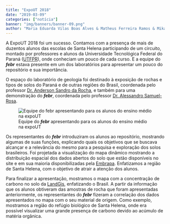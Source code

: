 ```yaml
---
title: "ExpoUT 2018"
date: "2019-03-09"
categories: ["notícia"]
banner: "img/banners/banner-09.png"
author: "Maria Eduarda Vilas Boas Alves & Matheus Ferreira Ramos & Mikael Messias"
---
```


A ExpoUT 2018 foi um sucesso. Contamos com a presença de mais de duzentos alunos das escolas de Santa Helena participando de um circuito, montado por professores e alunos da Universidade Tecnológica Federal do Paraná ([UTFPR][utfpr]), onde conheciam um pouco de cada curso. E a equipe do ___febr___ estava presente em um dos laboratórios para apresentar um pouco do repositório e sua importância.    

[utfpr]: http://portal.utfpr.edu.br/

O espaço do laboratório de geologia foi destinado à exposição de rochas e tipos de solos do Paraná e de outras regiões do Brasil, coordenada pelo professor [Dr. Anderson Sandro da Rocha][anderson], e também para uma demonstração do ___febr___, coordenada pelo professor [Dr. Alessandro Samuel-Rosa][alessandro].

[alessandro]: http://lattes.cnpq.br/1609751519717461
[anderson]: http://lattes.cnpq.br/1429629017719392

![Equipe do ___febr___ apresentando para os alunos do ensino médio na expoUT](../../../../../img/posts/foto-noticia-expoUT-2018.jpg)

Os representantes do ___febr___ introduziram os alunos ao repositório, mostrando algumas de suas funções, explicando quais os objetivos que se buscava alcançar e a relevância do mesmo para a pesquisa e exploração dos solos brasileiros. Foi projetada a visualização do mapa dinâmico mostrando a distribuição espacial dos dados abertos do solo que estão disponíveis  no site e em sua maioria disponibilizadas pela [Embrapa][embrapa]. Enfatizamos a região de Santa Helena, com o objetivo de atrair a atenção dos alunos. 

Para finalizar a apresentação, mostramos o mapa com a concentração de carbono no solo da [LandGis][land], enfatizando o Brasil. A partir da informação que os alunos obtiveram das amostras de rocha que foram apresentadas anteriormente, os representantes do ___febr___ fizeram a correlação dos dados apresentados no mapa com o seu material de origem. Como exemplo, mostramos a região do refúgio biológico de Santa Helena, onde era possível visualizar uma grande presença de carbono devido ao acúmulo de matéria orgânica.

[embrapa]: https://www.embrapa.br/
[land]: https://landgis.opengeohub.org/
